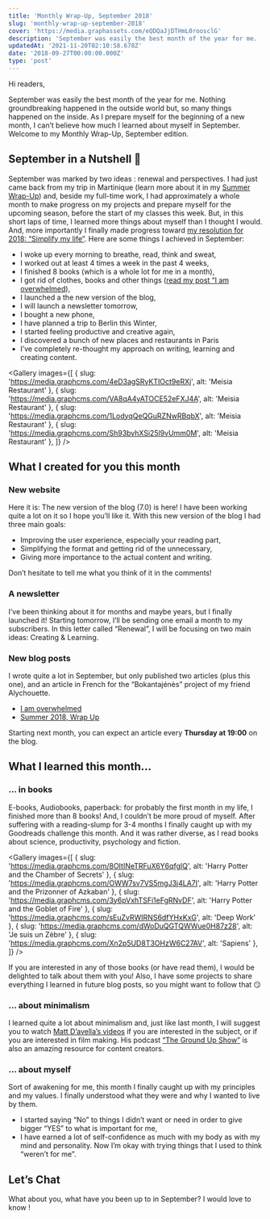 ```yaml
---
title: 'Monthly Wrap-Up, September 2018'
slug: 'monthly-wrap-up-september-2018'
cover: 'https://media.graphassets.com/eQDQaJjDTHmL0roosclG'
description: 'September was easily the best month of the year for me. '
updatedAt: '2021-11-20T02:10:58.678Z'
date: '2018-09-27T00:00:00.000Z'
type: 'post'
---
```


Hi readers,

September was easily the best month of the year for me. Nothing groundbreaking happened in the outside world but, so many things happened on the inside. As I prepare myself for the beginning of a new month, I can’t believe how much I learned about myself in September. Welcome to my Monthly Wrap-Up, September edition.

## September in a Nutshell 🐚

September was marked by two ideas : renewal and perspectives. I had just came back from my trip in Martinique (learn more about it in my [Summer Wrap-Up](/journal/summer-2018-wrap-up 'Summer 2018 Wrap-Up')) and, beside my full-time work, I had approximately a whole month to make progress on my projects and prepare myself for the upcoming season, before the start of my classes this week. But, in this short laps of time, I learned more things about myself than I thought I would. And, more importantly I finally made progress toward [my resolution for 2018: “Simplify my life”](/journal/2018-a-year-of-change/ '2018, a year of change'). Here are some things I achieved in September:

-   I woke up every morning to breathe, read, think and sweat,
-   I worked out at least 4 times a week in the past 4 weeks,
-   I finished 8 books (which is a whole lot for me in a month),
-   I got rid of clothes, books and other things ([read my post “I am overwhelmed](/journal/i-am-overwhelmed/ 'I am overwhelmed')),
-   I launched a the new version of the blog,
-   I will launch a newsletter tomorrow,
-   I bought a new phone,
-   I have planned a trip to Berlin this Winter,
-   I started feeling productive and creative again,
-   I discovered a bunch of new places and restaurants in Paris
-   I’ve completely re-thought my approach on writing, learning and creating content.

<Gallery
	images={[
		{ slug: 'https://media.graphcms.com/4eD3agSRyKTIOct9eRXj', alt: 'Meisia Restaurant' },
		{ slug: 'https://media.graphcms.com/VA8qA4yATOCE52eFXJ4A', alt: 'Meisia Restaurant' },
		{ slug: 'https://media.graphcms.com/1LodyqQeQGuRZNwRBqbX', alt: 'Meisia Restaurant' },
		{ slug: 'https://media.graphcms.com/Sh93bvhXSi25l9vUmm0M', alt: 'Meisia Restaurant' },
	]}
/>

## What I created for you this month

### New website

Here it is: The new version of the blog (7.0) is here! I have been working quite a lot on it so I hope you’ll like it. With this new version of the blog I had three main goals:

-   Improving the user experience, especially your reading part,
-   Simplifying the format and getting rid of the unnecessary,
-   Giving more importance to the actual content and writing.

Don’t hesitate to tell me what you think of it in the comments!

### A newsletter

I’ve been thinking about it for months and maybe years, but I finally launched it! Starting tomorrow, I’ll be sending one email a month to my subscribers. In this letter called “Renewal”, I will be focusing on two main ideas: Creating & Learning.

### New blog posts

I wrote quite a lot in September, but only published two articles (plus this one), and an article in French for the “Bokantajénès” project of my friend Alychouette.

-   [I am overwhelmed](/blog/i-am/overwhelmed)
-   [Summer 2018, Wrap Up](/summer-2018)

Starting next month, you can expect an article every **Thursday at 19:00** on the blog.

## What I learned this month…

### … in books

E-books, Audiobooks, paperback: for probably the first month in my life, I finished more than 8 books! And, I couldn’t be more proud of myself. After suffering with a reading-slump for 3-4 months I finally caught up with my Goodreads challenge this month. And it was rather diverse, as I read books about science, productivity, psychology and fiction.

<Gallery
	images={[
		{ slug: 'https://media.graphcms.com/8OItINeTRFuX6Y6qfgIQ', alt: 'Harry Potter and the Chamber of Secrets' },
		{ slug: 'https://media.graphcms.com/OWW7sv7VS5mgJ3j4LA7I', alt: 'Harry Potter and the Prizonner of Azkaban' },
		{ slug: 'https://media.graphcms.com/3y6pVxhTSFi1eFgRNvDF', alt: 'Harry Potter and the Goblet of Fire' },
		{ slug: 'https://media.graphcms.com/sEuZvRWIRNS6dfYHxKxG', alt: 'Deep Work' },
		{ slug: 'https://media.graphcms.com/dWoDuQGTQWWue0H87z28', alt: 'Je suis un Zèbre' },
		{ slug: 'https://media.graphcms.com/Xn2p5UD8T3OHzW6C27AV', alt: 'Sapiens' },
	]}
/>

If you are interested in any of those books (or have read them), I would be delighted to talk about them with you! Also, I have some projects to share everything I learned in future blog posts, so you might want to follow that 😏

### … about minimalism

I learned quite a lot about minimalism and, just like last month, I will suggest you to watch [Matt D’avella’s videos](https://www.youtube.com/user/blackboxfilmcompany) if you are interested in the subject, or if you are interested in film making. His podcast [“The Ground Up Show”](http://mattdavella.com/podcast/) is also an amazing resource for content creators.

### … about myself

Sort of awakening for me, this month I finally caught up with my principles and my values. I finally understood what they were and why I wanted to live by them.

-   I started saying “No” to things I didn’t want or need in order to give bigger “YES” to what is important for me,
-   I have earned a lot of self-confidence as much with my body as with my mind and personality. Now I’m okay with trying things that I used to think “weren’t for me”.

## Let’s Chat

What about you, what have you been up to in September? I would love to know !
